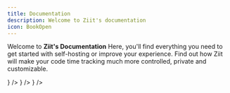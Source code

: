 ```yaml
---
title: Documentation
description: Welcome to Ziit's documentation
icon: BookOpen
---
```



Welcome to **Ziit's Documentation** Here, you'll find everything you need to get started with self-hosting or improve your experience. Find out how Ziit will make your code time tracking much more controlled, private and customizable.

<Cards cols={2}>
  <Card
    title="Deploy"
    href="/deploy"
    description="Learn how to self-host Ziit"
    icon={<ContainerIcon />}
  />
  <Card
    title="Extensions"
    href="/extensions"
    description="IDE extensions for time tracking"
    icon={<BlocksIcon />}
  />
  <Card
    title="Wakatime/Wakapi Import"
    href="/wakatime"
    description="Import data from Wakatime/Wakapi"
    icon={<ImportIcon />}
  />
</Cards>
